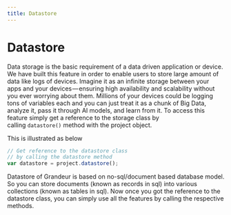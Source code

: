 ```yaml
---
title: Datastore
---
```

# Datastore

Data storage is the basic requirement of a data driven application or device. We have built this feature in order to enable users to store large amount of data like logs of devices. Imagine it as an infinite storage between your apps and your devices — ensuring high availability and scalability without you ever worrying about them. Millions of your devices could be logging tons of variables each and you can just treat it as a chunk of Big Data, analyze it, pass it through AI models, and learn from it.  To access this feature simply get a reference to the storage class by calling `datastore()` method with the project object.  

This is illustrated as below 

```js
// Get reference to the datastore class
// by calling the datastore method
var datastore = project.datastore();
```

Datastore of Grandeur is based on no-sql/document based database model. So you can store documents (known as records in sql) into various collections (known as tables in sql). Now once you got the reference to the datastore class, you can simply use all the features by calling the respective methods.